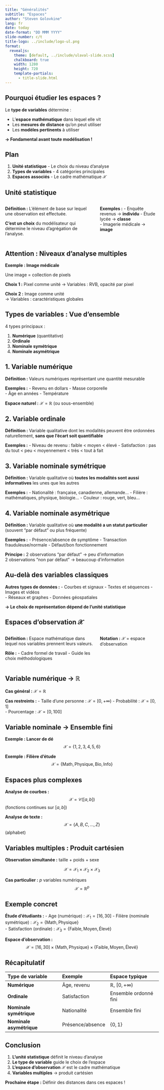 ```yaml
--- 
title: "Généralités"
subtitle: "Espaces"
author: "Steven Golovkine"
lang: fr
date: today
date-format: "DD MMM YYYY"
slide-number: c/t
title-logo: ../include/logo-ul.png
format:
  revealjs:
    theme: [default, ../include/ulaval-slide.scss]
    chalkboard: true
    width: 1280
    height: 720
    template-partials:
      - title-slide.html
--- 
```



## Pourquoi étudier les espaces ?

Le **type de variables** détermine :

::: {.incremental}
- L'**espace mathématique** dans lequel elle vit
- Les **mesures de distance** qu'on peut utiliser
- Les **modèles pertinents** à utiliser
:::

::: {.fragment}
**→ Fondamental avant toute modélisation !**
:::

## Plan

1. **Unité statistique** - Le choix du niveau d'analyse
2. **Types de variables** - 4 catégories principales  
3. **Espaces associés** - Le cadre mathématique $\mathcal{X}$

## Unité statistique

:::: {.columns}

::: {.column width="60%"}
**Définition :**
L'élément de base sur lequel une observation est effectuée.

**C'est un choix** du modélisateur qui détermine le niveau d'agrégation de l'analyse.
:::

::: {.column width="40%"}
**Exemples :**
- Enquête revenus → **individu**
- Étude lycée → **classe**  
- Imagerie médicale → **image**
:::

::::

## Attention : Niveaux d'analyse multiples

::: {.callout-caution}
**Exemple : Image médicale**

Une image = collection de pixels

**Choix 1 :** Pixel comme unité
→ Variables : RVB, opacité par pixel

**Choix 2 :** Image comme unité  
→ Variables : caractéristiques globales
:::

## Types de variables : Vue d'ensemble

4 types principaux :

1. **Numérique** (quantitative)
2. **Ordinale** 
3. **Nominale symétrique**
4. **Nominale asymétrique**

## 1. Variable numérique

::: {.callout-warning}
**Définition :** Valeurs numériques représentant une quantité mesurable

**Exemples :**
- Revenu en dollars
- Masse corporelle  
- Âge en années
- Température
:::

**Espace naturel :** $\mathcal{X} = \mathbb{R}$ (ou sous-ensemble)

## 2. Variable ordinale

::: {.callout-warning}
**Définition :** Variable qualitative dont les modalités peuvent être ordonnées naturellement, **sans que l'écart soit quantifiable**

**Exemples :**
- Niveau de revenu : faible < moyen < élevé
- Satisfaction : pas du tout < peu < moyennement < très < tout à fait
:::

## 3. Variable nominale symétrique

::: {.callout-warning}
**Définition :** Variable qualitative où **toutes les modalités sont aussi informatives** les unes que les autres

**Exemples :**
- Nationalité : française, canadienne, allemande...
- Filière : mathématiques, physique, biologie...
- Couleur : rouge, vert, bleu...
:::

## 4. Variable nominale asymétrique

::: {.callout-warning}
**Définition :** Variable qualitative où **une modalité a un statut particulier** (souvent "par défaut" ou plus fréquente)

**Exemples :**
- Présence/absence de symptôme
- Transaction frauduleuse/normale
- Défaut/bon fonctionnement
:::

**Principe :** 2 observations "par défaut" → peu d'information  
2 observations "non par défaut" → beaucoup d'information

## Au-delà des variables classiques

**Autres types de données :**
- Courbes et signaux
- Textes et séquences
- Images et vidéos  
- Réseaux et graphes
- Données géospatiales

**→ Le choix de représentation dépend de l'unité statistique**

## Espaces d'observation $\mathcal{X}$

:::: {.columns}

::: {.column width="60%"}
**Définition :**
Espace mathématique dans lequel nos variables prennent leurs valeurs.

**Rôle :**
- Cadre formel de travail
- Guide les choix méthodologiques
:::

::: {.column width="40%"}
**Notation :**
$\mathcal{X}$ = espace d'observation
:::

::::

## Variable numérique → $\mathbb{R}$

::: {.callout-note}
**Cas général :** $\mathcal{X} = \mathbb{R}$

**Cas restreints :**
- Taille d'une personne : $\mathcal{X} = [0, +\infty)$
- Probabilité : $\mathcal{X} = [0, 1]$  
- Pourcentage : $\mathcal{X} = [0, 100]$
:::

## Variable nominale → Ensemble fini

::: {.callout-note}
**Exemple : Lancer de dé**
$$\mathcal{X} = \{1, 2, 3, 4, 5, 6\}$$

**Exemple : Filière d'étude**
$$\mathcal{X} = \{\text{Math}, \text{Physique}, \text{Bio}, \text{Info}\}$$
:::

## Espaces plus complexes

**Analyse de courbes :**
$$\mathcal{X} = \mathcal{C}([a,b])$$
(fonctions continues sur $[a,b]$)

**Analyse de texte :**
$$\mathcal{X} = \{A, B, C, \ldots, Z\}$$
(alphabet)

## Variables multiples : Produit cartésien

**Observation simultanée :** taille + poids + sexe

$$\mathcal{X} = \mathcal{X}_1 \times \mathcal{X}_2 \times \mathcal{X}_3$$

**Cas particulier :** $p$ variables numériques
$$\mathcal{X} = \mathbb{R}^p$$

## Exemple concret

**Étude d'étudiants :**
- Age (numérique) : $\mathcal{X}_1 = [16, 30]$
- Filière (nominale symétrique) : $\mathcal{X}_2 = \{\text{Math}, \text{Physique}\}$  
- Satisfaction (ordinale) : $\mathcal{X}_3 = \{\text{Faible}, \text{Moyen}, \text{Élevé}\}$

**Espace d'observation :**
$$\mathcal{X} = [16, 30] \times \{\text{Math}, \text{Physique}\} \times \{\text{Faible}, \text{Moyen}, \text{Élevé}\}$$

## Récapitulatif

| Type de variable | Exemple | Espace typique |
|:----------------|:--------|:---------------|
| **Numérique** | Âge, revenu | $\mathbb{R}$, $[0,+\infty)$ |
| **Ordinale** | Satisfaction | Ensemble ordonné fini |
| **Nominale symétrique** | Nationalité | Ensemble fini |
| **Nominale asymétrique** | Présence/absence | $\{0, 1\}$ |

## Conclusion

::: {.incremental}
1. **L'unité statistique** définit le niveau d'analyse
2. **Le type de variable** guide le choix de l'espace
3. **L'espace d'observation** $\mathcal{X}$ est le cadre mathématique
4. **Variables multiples** → produit cartésien
:::

::: {.fragment}
**Prochaine étape :** Définir des distances dans ces espaces !
:::
